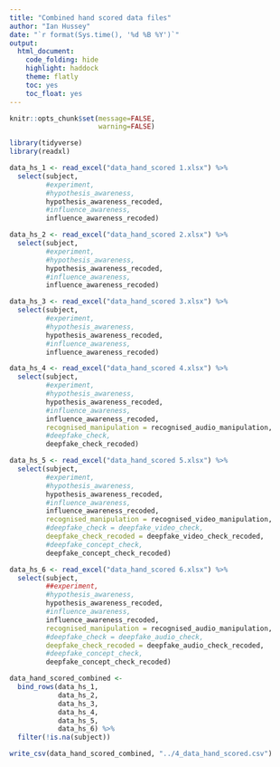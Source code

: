```yaml
---
title: "Combined hand scored data files"
author: "Ian Hussey"
date: "`r format(Sys.time(), '%d %B %Y')`"
output: 
  html_document:
    code_folding: hide
    highlight: haddock
    theme: flatly
    toc: yes 
    toc_float: yes
---
```


```r
knitr::opts_chunk$set(message=FALSE,
                      warning=FALSE)
```

```r

library(tidyverse)
library(readxl)

data_hs_1 <- read_excel("data_hand_scored 1.xlsx") %>%
  select(subject, 
         #experiment, 
         #hypothesis_awareness, 
         hypothesis_awareness_recoded, 
         #influence_awareness, 
         influence_awareness_recoded)

data_hs_2 <- read_excel("data_hand_scored 2.xlsx") %>%
  select(subject, 
         #experiment, 
         #hypothesis_awareness, 
         hypothesis_awareness_recoded, 
         #influence_awareness, 
         influence_awareness_recoded)

data_hs_3 <- read_excel("data_hand_scored 3.xlsx") %>%
  select(subject, 
         #experiment, 
         #hypothesis_awareness, 
         hypothesis_awareness_recoded, 
         #influence_awareness, 
         influence_awareness_recoded)

data_hs_4 <- read_excel("data_hand_scored 4.xlsx") %>%
  select(subject, 
         #experiment, 
         #hypothesis_awareness, 
         hypothesis_awareness_recoded, 
         #influence_awareness, 
         influence_awareness_recoded,
         recognised_manipulation = recognised_audio_manipulation,
         #deepfake_check, 
         deepfake_check_recoded)

data_hs_5 <- read_excel("data_hand_scored 5.xlsx") %>%
  select(subject, 
         #experiment, 
         #hypothesis_awareness, 
         hypothesis_awareness_recoded, 
         #influence_awareness, 
         influence_awareness_recoded,
         recognised_manipulation = recognised_video_manipulation, 
         #deepfake_check = deepfake_video_check, 
         deepfake_check_recoded = deepfake_video_check_recoded, 
         #deepfake_concept_check,
         deepfake_concept_check_recoded)

data_hs_6 <- read_excel("data_hand_scored 6.xlsx") %>%
  select(subject, 
         ##experiment, 
         #hypothesis_awareness, 
         hypothesis_awareness_recoded, 
         #influence_awareness, 
         influence_awareness_recoded,
         recognised_manipulation = recognised_audio_manipulation, 
         #deepfake_check = deepfake_audio_check, 
         deepfake_check_recoded = deepfake_audio_check_recoded, 
         #deepfake_concept_check, 
         deepfake_concept_check_recoded)

data_hand_scored_combined <- 
  bind_rows(data_hs_1,
            data_hs_2,
            data_hs_3,
            data_hs_4,
            data_hs_5,
            data_hs_6) %>%
  filter(!is.na(subject))

write_csv(data_hand_scored_combined, "../4_data_hand_scored.csv")

```
